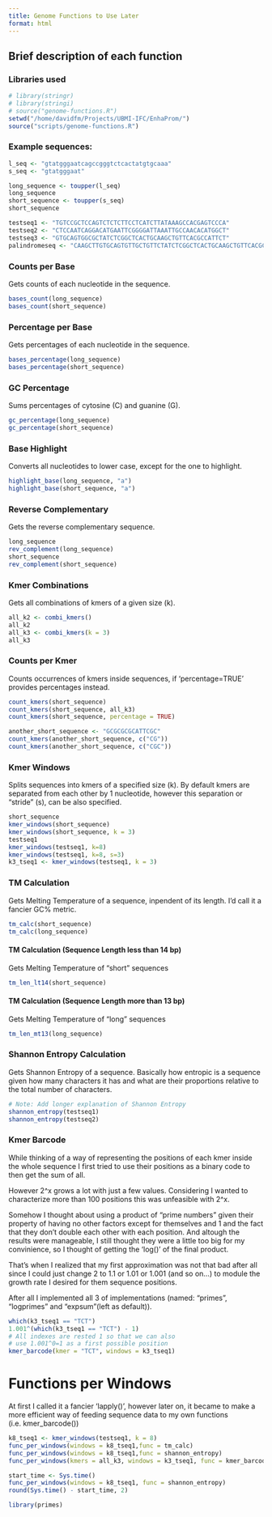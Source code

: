 ```yaml
---
title: Genome Functions to Use Later
format: html
---
```


## Brief description of each function

### Libraries used
```r
# library(stringr)
# library(stringi)
# source("genome-functions.R")
setwd("/home/davidfm/Projects/UBMI-IFC/EnhaProm/")
source("scripts/genome-functions.R")
```

### Example sequences:
```r
l_seq <- "gtatgggaatcagccgggtctcactatgtgcaaa"
s_seq <- "gtatgggaat"

long_sequence <- toupper(l_seq)
long_sequence 
short_sequence <- toupper(s_seq)
short_sequence 

testseq1 <- "TGTCCGCTCCAGTCTCTCTTCCTCATCTTATAAAGCCACGAGTCCCA"
testseq2 <- "CTCCAATCAGGACATGAATTCGGGGATTAAATTGCCAACACATGGCT"
testseq3 <- "GTGCAGTGGCGCTATCTCGGCTCACTGCAAGCTGTTCACGCCATTCT"
palindromeseq <- "CAAGCTTGTGCAGTGTTGCTGTTCTATCTCGGCTCACTGCAAGCTGTTCACGCCATGTTCTGTT"
```

### Counts per Base 
Gets counts of each nucleotide in the sequence.
```r
bases_count(long_sequence)
bases_count(short_sequence)
```

### Percentage per Base
Gets percentages of each nucleotide in the sequence.
```r
bases_percentage(long_sequence)
bases_percentage(short_sequence)
```

### GC Percentage
Sums percentages of cytosine (C) and guanine (G).
```r
gc_percentage(long_sequence)
gc_percentage(short_sequence)
```

### Base Highlight
Converts all nucleotides to lower case,
except for the one to highlight.
```r
highlight_base(long_sequence, "a")
highlight_base(short_sequence, "a")
```

### Reverse Complementary
Gets the reverse complementary sequence.
```r
long_sequence
rev_complement(long_sequence)
short_sequence 
rev_complement(short_sequence)
```

### Kmer Combinations
Gets all combinations of kmers of a given size (k).
```r
all_k2 <- combi_kmers()
all_k2
all_k3 <- combi_kmers(k = 3)
all_k3
```

### Counts per Kmer
Counts occurrences of kmers inside sequences,
if 'percentage=TRUE' provides percentages instead.
```r
count_kmers(short_sequence)
count_kmers(short_sequence, all_k3)
count_kmers(short_sequence, percentage = TRUE)

another_short_sequence <- "GCGCGCGCATTCGC"
count_kmers(another_short_sequence, c("CG"))
count_kmers(another_short_sequence, c("CGC"))
```

### Kmer Windows
Splits sequences into kmers of a specified size (k).
By default kmers are separated from each other by 1 nucleotide, 
however this separation or "stride" (s), can be also specified.
```r
short_sequence 
kmer_windows(short_sequence)
kmer_windows(short_sequence, k = 3)
testseq1
kmer_windows(testseq1, k=8)
kmer_windows(testseq1, k=8, s=3)
k3_tseq1 <- kmer_windows(testseq1, k = 3)
```

### TM Calculation
Gets Melting Temperature of a sequence,
inpendent of its length. I'd call it a 
fancier GC% metric.
```r
tm_calc(short_sequence)
tm_calc(long_sequence)
```

#### TM Calculation (Sequence Length less than 14 bp)
Gets Melting Temperature of "short" sequences 
```r
tm_len_lt14(short_sequence)
```
#### TM Calculation (Sequence Length more than 13 bp)
Gets Melting Temperature of "long" sequences 
```r
tm_len_mt13(long_sequence)
```

### Shannon Entropy Calculation
Gets Shannon Entropy of a sequence.
Basically how entropic is a sequence given how many
characters it has and what are their proportions 
relative to the total number of characters.
```r
# Note: Add longer explanation of Shannon Entropy
shannon_entropy(testseq1)
shannon_entropy(testseq2)
```

### Kmer Barcode
While thinking of a way of representing the positions
of each kmer inside the whole sequence I first tried to
use their positions as a binary code to then get the sum
of all. 

However 2^x grows a lot with just a few values. Considering 
I wanted to characterize more than 100 positions this was 
unfeasible with 2^x. 

Somehow I thought about using a product of "prime numbers"
given their property of having no other factors except for
themselves and 1 and the fact that they don't double each
other with each position. And altough the results were
manageable, I still thought they were a little too big
for my convinience, so I thought of getting the 'log()'
of the final product.

That's when I realized that my first approximation was not
that bad after all since I could just change 2 to 1.1 or 1.01
or 1.001 (and so on...) to module the growth rate I desired 
for them sequence positions.

After all I implemented all 3 of implementations (named:
"primes", "logprimes" and "expsum"(left as default)).
```r
which(k3_tseq1 == "TCT")
1.001^(which(k3_tseq1 == "TCT") - 1)
# All indexes are rested 1 so that we can also 
# use 1.001^0=1 as a first possible position
kmer_barcode(kmer = "TCT", windows = k3_tseq1)
```

# Functions per Windows
At first I called it a fancier 'lapply()', however
later on, it became to make a more efficient way of 
feeding sequence data to my own functions 
(i.e. kmer_barcode())
```r
k8_tseq1 <- kmer_windows(testseq1, k = 8)
func_per_windows(windows = k8_tseq1,func = tm_calc)
func_per_windows(windows = k8_tseq1,func = shannon_entropy) 
func_per_windows(kmers = all_k3, windows = k3_tseq1, func = kmer_barcode)
```


```r
start_time <- Sys.time()
func_per_windows(windows = k8_tseq1, func = shannon_entropy) 
round(Sys.time() - start_time, 2)
```


```r
library(primes)

```

